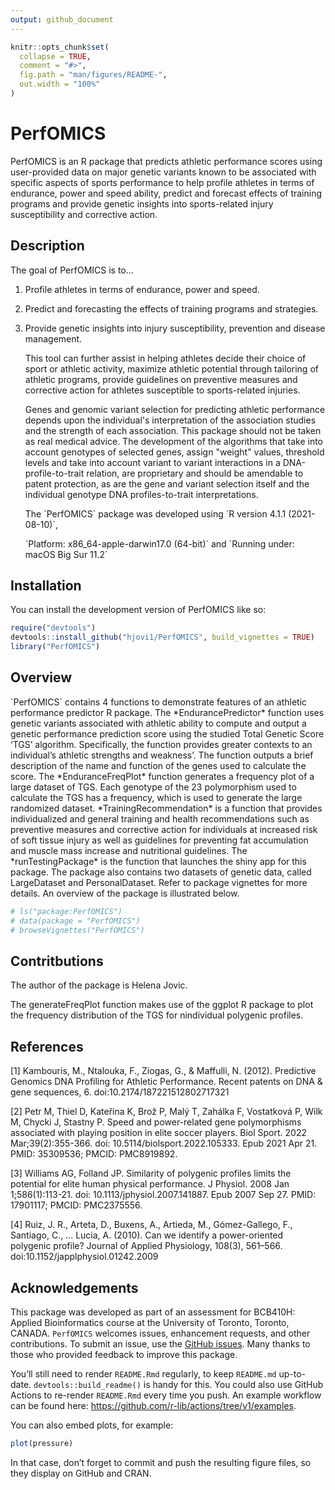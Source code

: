 ```yaml
---
output: github_document
---
```


<!-- README.md is generated from README.Rmd. Please edit that file -->

```r
knitr::opts_chunk$set(
  collapse = TRUE,
  comment = "#>",
  fig.path = "man/figures/README-",
  out.width = "100%"
)
```

# PerfOMICS

PerfOMICS is an R package that predicts athletic performance scores using user-provided data on major genetic variants known to be associated with specific aspects of sports performance to help profile athletes in terms of endurance, power and speed ability, predict and forecast effects of training programs and provide genetic insights into sports-related injury susceptibility and corrective action.

## Description

The goal of PerfOMICS is to...

1.  Profile athletes in terms of endurance, power and speed.

2.  Predict and forecasting the effects of training programs and strategies.

3.  Provide genetic insights into injury susceptibility, prevention and disease management.							

    This tool can further assist in helping athletes decide their choice of sport or athletic
    activity, maximize athletic potential through tailoring of athletic programs, provide
    guidelines on preventive measures and corrective action for athletes susceptible to
    sports-related injuries.

    Genes and genomic variant selection for predicting athletic performance depends upon the individual\'s interpretation of the association studies and the strength of each association. This package should not be taken as real medical advice. The development of the algorithms that take into account genotypes of selected genes, assign \"weight\" values, threshold levels and take into account variant to variant interactions in a DNA-profile-to-trait relation, are proprietary and should be amendable to patent protection, as are the gene and variant selection itself and the individual genotype DNA profiles-to-trait interpretations.

    The \`PerfOMICS\` package was developed using \`R version 4.1.1 (2021-08-10)\`,

    \`Platform: x86_64-apple-darwin17.0 (64-bit)\` and \`Running under: macOS Big Sur 11.2\`

## Installation

You can install the development version of PerfOMICS like so:

``` r
require("devtools")
devtools::install_github("hjovi1/PerfOMICS", build_vignettes = TRUE)
library("PerfOMICS")
```

## Overview

\`PerfOMICS\` contains 4 functions to demonstrate features of an athletic performance predictor R package. The \*EndurancePredictor\* function uses genetic variants associated with athletic ability to compute and output a genetic performance prediction score using the studied Total Genetic Score 'TGS' algorithm. Specifically, the function provides greater contexts to an individual's athletic strengths and weakness'. The function outputs a brief description of the name and function of the genes used to calculate the score. The \*EnduranceFreqPlot\* function generates a frequency plot of a large dataset of TGS. Each genotype of the 23 polymorphism used to calculate the TGS has a frequency, which is used to generate the large randomized dataset. \*TrainingRecommendation\* is a function that provides individualized and general training and health recommendations such as preventive measures and corrective action for individuals at increased risk of soft tissue injury as well as guidelines for preventing fat accumulation and muscle mass increase and nutritional guidelines. The \*runTestingPackage\* is the function that launches the shiny app for this package. The package also contains two datasets of genetic data, called LargeDataset and PersonalDataset. Refer to package vignettes for more details. An overview of the package is illustrated below.

```r
# ls("package:PerfOMICS")
# data(package = "PerfOMICS") 
# browseVignettes("PerfOMICS")
```

## Contritbutions

The author of the package is Helena Jovic.

The generateFreqPlot function makes use of the ggplot R package to plot the
frequency distribution of the TGS for nindividual polygenic profiles.

## References						

[1] Kambouris, M., Ntalouka, F., Ziogas, G., & Maffulli, N. (2012). Predictive Genomics
DNA Profiling for Athletic Performance. Recent patents on DNA & gene sequences, 6.
doi:10.2174/187221512802717321

[2] Petr M, Thiel D, Kateřina K, Brož P, Malý T, Zahálka F, Vostatková P, Wilk M, Chycki
J, Stastny P. Speed and power-related gene polymorphisms associated with playing
position in elite soccer players. Biol Sport. 2022 Mar;39(2):355-366. doi:
10.5114/biolsport.2022.105333. Epub 2021 Apr 21. PMID: 35309536; PMCID:
PMC8919892.					

[3] Williams AG, Folland JP. Similarity of polygenic profiles limits the potential for elite
human physical performance. J Physiol. 2008 Jan 1;586(1):113-21. doi:
10.1113/jphysiol.2007.141887. Epub 2007 Sep 27. PMID: 17901117; PMCID:
PMC2375556.

[4] Ruiz, J. R., Arteta, D., Buxens, A., Artieda, M., Gómez-Gallego, F., Santiago, C., \...
Lucia, A. (2010). Can we identify a power-oriented polygenic profile? Journal of Applied
Physiology, 108(3), 561--566. doi:10.1152/japplphysiol.01242.2009

## **Acknowledgements**

This package was developed as part of an assessment for BCB410H: Applied Bioinformatics course at the University of Toronto, Toronto, CANADA. `PerfOMICS` welcomes issues, enhancement requests, and other contributions. To submit an issue, use the [GitHub issues](https://github.com/hjovi1/PerfOMICS/issues). Many thanks to those who provided feedback to improve this package.\

		

	

					
				
			
		

	

You'll still need to render `README.Rmd` regularly, to keep `README.md` up-to-date. `devtools::build_readme()` is handy for this. You could also use GitHub Actions to re-render `README.Rmd` every time you push. An example workflow can be found here: <https://github.com/r-lib/actions/tree/v1/examples>.

You can also embed plots, for example:

```r
plot(pressure)
```

In that case, don't forget to commit and push the resulting figure files, so they display on GitHub and CRAN.
